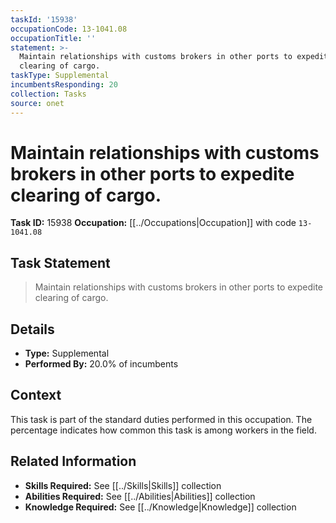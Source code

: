 ```yaml
---
taskId: '15938'
occupationCode: 13-1041.08
occupationTitle: ''
statement: >-
  Maintain relationships with customs brokers in other ports to expedite
  clearing of cargo.
taskType: Supplemental
incumbentsResponding: 20
collection: Tasks
source: onet
---
```

# Maintain relationships with customs brokers in other ports to expedite clearing of cargo.

**Task ID:** 15938
**Occupation:** [[../Occupations|Occupation]] with code `13-1041.08`

## Task Statement

> Maintain relationships with customs brokers in other ports to expedite clearing of cargo.

## Details

- **Type:** Supplemental
- **Performed By:** 20.0% of incumbents

## Context

This task is part of the standard duties performed in this occupation. The percentage indicates how common this task is among workers in the field.

## Related Information

- **Skills Required:** See [[../Skills|Skills]] collection
- **Abilities Required:** See [[../Abilities|Abilities]] collection
- **Knowledge Required:** See [[../Knowledge|Knowledge]] collection
